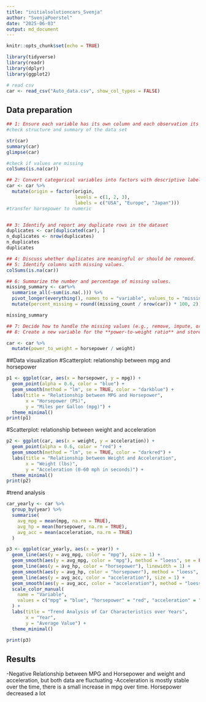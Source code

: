 ```yaml
---
title: "initialsolutioncars_Svenja"
author: "SvenjaPoerstel"
date: "2025-06-03"
output: md_document
---
```


```r
knitr::opts_chunk$set(echo = TRUE)
```

```r
library(tidyverse) 
library(readr) 
library(dplyr)
library(ggplot2)
```

```r
# read csv
car <- read_csv("Auto_data.csv", show_col_types = FALSE)
```

## Data preparation

```r

## 1: Ensure each variable has its own column and each observation its own row
#check structure and summary of the data set 

str(car)
summary(car)
glimpse(car)

#check if values are missing
colSums(is.na(car))

## 2: Convert categorical variables into factors with descriptive labels
car <- car %>%
  mutate(origin = factor(origin,
                         levels = c(1, 2, 3),
                         labels = c("USA", "Europe", "Japan")))
#transfer horsepower to numeric


## 3: Identify and report any duplicate rows in the dataset
duplicates <- car[duplicated(car), ]
n_duplicates <- nrow(duplicates)
n_duplicates
duplicates

## 4: Discuss whether duplicates are meaningful or should be removed.
## 5: Identify columns with missing values.
colSums(is.na(car))

## 6: Summarize the number and percentage of missing values.
missing_summary <- car%>%
  summarise_all(~sum(is.na(.))) %>%
  pivot_longer(everything(), names_to = "variable", values_to = "missing_count") %>%
  mutate(percent_missing = round((missing_count / nrow(car)) * 100, 2))

missing_summary

## 7: Decide how to handle the missing values (e.g., remove, impute, or analyze separately).
## 8: Create a new variable for the **power-to-weight ratio** and store it in a new column.

car <- car %>%
  mutate(power_to_weight = horsepower / weight)

```

##Data visualization 
#Scatterplot: relationship between mpg and horsepower

```r

p1 <- ggplot(car, aes(x = horsepower, y = mpg)) +
  geom_point(alpha = 0.6, color = "blue") +
  geom_smooth(method = "lm", se = TRUE, color = "darkblue") +
  labs(title = "Relationship between MPG and Horsepower",
       x = "Horsepower (PS)",
       y = "Miles per Gallon (mpg)") +
  theme_minimal()
print(p1)

```

#Scatterplot: relationship between weight and acceleration

```r
p2 <- ggplot(car, aes(x = weight, y = acceleration)) +
  geom_point(alpha = 0.6, color = "red") +
  geom_smooth(method = "lm", se = TRUE, color = "darkred") +
  labs(title = "Relationship between Weight and Acceleration",
       x = "Weight (lbs)",
       y = "Acceleration (0-60 mph in seconds)") +
  theme_minimal()
print(p2)
```

#trend analysis

```r

car_yearly <- car %>%
  group_by(year) %>%
  summarise(
    avg_mpg = mean(mpg, na.rm = TRUE),
    avg_hp = mean(horsepower, na.rm = TRUE),
    avg_acc = mean(acceleration, na.rm = TRUE)
  )

p3 <- ggplot(car_yearly, aes(x = year)) +
  geom_line(aes(y = avg_mpg, color = "mpg"), size = 1) +
  geom_smooth(aes(y = avg_mpg, color = "mpg"), method = "loess", se = FALSE, linetype = "dashed") +
  geom_line(aes(y = avg_hp, color = "horsepower"), linewidth = 1) +
  geom_smooth(aes(y = avg_hp, color = "horsepower"), method = "loess", se = FALSE, linetype = "dashed") +
  geom_line(aes(y = avg_acc, color = "acceleration"), size = 1) +
  geom_smooth(aes(y = avg_acc, color = "acceleration"), method = "loess", se = FALSE, linetype = "dashed") +
  scale_color_manual(
    name = "Variable",
    values = c("mpg" = "blue", "horsepower" = "red", "acceleration" = "green")
  ) +
  labs(title = "Trend Analysis of Car Characteristics over Years",
       x = "Year",
       y = "Average Value") +
  theme_minimal()

print(p3)

```
## Results 

-Negative Relationship between MPG and Horsepower and weight and acceleration, but both data are fluctuating
-Acceleration is mostly stable over the time, there is a small increase in mpg over time. Horsepower decreased a lot 

